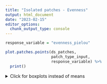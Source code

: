 ```yaml
---
title: "Isolated patches - Evenness"
output: html_document
date: "2023-02-15"
editor_options: 
  chunk_output_type: console
---
```


```r
response_variable = "evenness_pielou"
```

```r
plot.patches.points(ds_patches,
                    patch_type_input,
                    response_variable) %>%
  print()
```

<details>
  <summary>Click for boxplots instead of means</summary>
```r
plot.patches.boxplots(patch_type_input,
                       response_variable)
```
</details> 